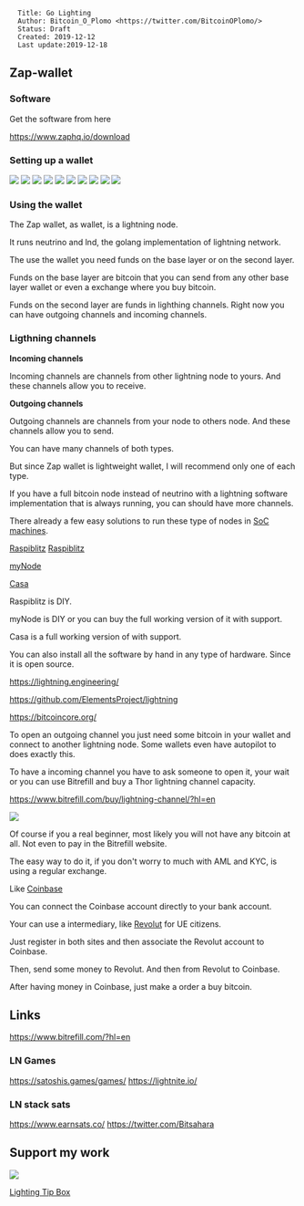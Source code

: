 <pre>
  Title: Go Lighting 
  Author: Bitcoin_O_Plomo <https://twitter.com/BitcoinOPlomo/>
  Status: Draft
  Created: 2019-12-12
  Last update:2019-12-18
</pre>

==Zap-wallet==

===Software===

Get the software from here

https://www.zaphq.io/download


===Setting up a wallet===

<img src=https://i.imgur.com/J35paX1.png></img>
<img src=https://i.imgur.com/m3V7AlR.png></img>
<img src=https://i.imgur.com/GSmnANu.png></img>
<img src=https://i.imgur.com/NdSPlBb.png></img>
<img src=https://i.imgur.com/kdN549R.png></img>
<img src=https://i.imgur.com/KXZ9YQV.png></img>
<img src=https://i.imgur.com/1OA595n.png></img>
<img src=https://i.imgur.com/XEI1hXP.png></img>
<img src=https://i.imgur.com/tluaCxF.png></img>
<img src=https://i.imgur.com/vKoLXpu.png></img>

===Using the wallet===

The Zap wallet, as wallet, is a lightning node.

It runs neutrino and lnd, the golang implementation of lightning network.

The use the wallet you need funds on the base layer or on the second layer.

Funds on the base layer are bitcoin that you can send from any other base layer wallet or even a exchange where you buy bitcoin.

Funds on the second layer are funds in lighthing channels. Right now you can have outgoing channels and incoming channels.

===Ligthning channels===

'''Incoming channels'''

Incoming channels are channels from other lightning node to yours. And these channels allow you to receive.

'''Outgoing channels'''

Outgoing channels are channels from your node to others node. And these channels allow you to send.

You can have many channels of both types.

But since Zap wallet is lightweight wallet, I will recommend only one of each type.

If you have a full bitcoin node instead of neutrino with a lightning software implementation that is always running, you can should have more channels.

There already a few easy solutions to run these type of nodes in [https://en.wikipedia.org/wiki/System_on_a_chip SoC machines].

[https://github.com/openoms/raspiblitz Raspiblitz] [https://github.com/rootzoll/raspiblitz Raspiblitz]

[https://mynodebtc.com/ myNode]

[https://keys.casa/ Casa]

Raspiblitz is DIY.

myNode is DIY or you can buy the full working version of it with support.

Casa is a full working version of with support.


You can also install all the software by hand in any type of hardware. Since it is open source.

https://lightning.engineering/

https://github.com/ElementsProject/lightning

https://bitcoincore.org/

To open an outgoing channel you just need some bitcoin in your wallet and connect to another lightning node. Some wallets even have autopilot to does exactly this.

To have a incoming channel you have to ask someone to open it, your wait or you can use Bitrefill and buy a Thor lightning channel capacity.

https://www.bitrefill.com/buy/lightning-channel/?hl=en

<img src=https://i.imgur.com/N9Dms6V.png></img>

Of course if you a real beginner, most likely you will not have any bitcoin at all. Not even to pay in the Bitrefill website.

The easy way to do it, if you don't worry to much with AML and KYC, is using a regular exchange.

Like [https://pro.coinbase.com/ Coinbase]

You can connect the Coinbase account directly to your bank account.

Your can use a intermediary, like  [https://www.revolut.com/en-PT/  Revolut]  for UE citizens.

Just register in both sites and then associate the Revolut account to Coinbase.

Then, send some money to Revolut. And then from Revolut to Coinbase.

After having money in Coinbase, just make a order a buy bitcoin. 


==Links==

https://www.bitrefill.com/?hl=en

===LN Games===
https://satoshis.games/games/
https://lightnite.io/

===LN stack sats===
https://www.earnsats.co/
https://twitter.com/Bitsahara


==Support my work==

<img src=https://github.com/InserirAquiNome/crypto/blob/master/static/image/donate.png></img>

[http://bitcoin0plomo.ddns.net:9115 Lighting Tip Box]
